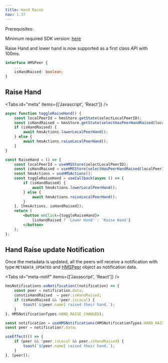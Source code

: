 ```yaml
---
title: Hand Raise
nav: 1.37
---
```


Prerequisites:

Minimum required SDK version: [here](../../changelog/release-notes#2023-09-13)

Raise Hand and lower hand is now supported as a first class API with 100ms.

```ts
interface HMSPeer {
    ...
    isHandRaised: boolean;
}
```

## Raise Hand

<Tabs id="meta" items={['Javascript', 'React']} />

<Tab id='meta-0'>

```js
async function toggleRaiseHand() {
    const localPeerId = hmsStore.getState(selectLocalPeerID);
    const isHandRaised = hmsStore.getState(selectHasPeerHandRaised(localPeerId));
    if (isHandRaised) {
        await hmsActions.lowerLocalPeerHand();
    } else {
        await hmsActions.raiseLocalPeerHand();
    }
}
```

</Tab>

<Tab id='meta-1'>

```jsx
const RaiseHand = () => {
    const localPeerId = useHMSStore(selectLocalPeerID);
    const isHandRaised = useHMSStore(selectHasPeerHandRaised(localPeerId));
    const hmsActions = useHMSActions();
    const toggleRaiseHand = useCallback(async () => {
        if (isHandRaised) {
            await hmsActions.lowerLocalPeerHand();
        } else {
            await hmsActions.raiseLocalPeerHand();
        }
    }, [hmsActions, isHandRaised]);
    return (
        <button onClick={toggleRaiseHand}>
            {isHandRaised ? 'Lower Hand' : 'Raise Hand'}
        </button>
    );
};
```

</Tab>

## Hand Raise update Notification

Once the metadata is updated, all the peers will receive a notification
with type `METADATA_UPDATED` and [HMSPeer](/api-reference/javascript/v2/interfaces/HMSPeer)
object as notification data.

<Tabs id="meta-notif" items={['Javascript', 'React']} />

<Tab id='meta-notif-0'>

```js
hmsNotifications.onNotification((notification) => {
    const peer = notification.data;
    constisHandRaised  = peer.isHandRaised;
    if (isHandRaised && !peer.isLocal) {
        toast(`${peer.name} raised their hand.`);
    }
}, HMSNotificationTypes.HAND_RAISE_CHANGED);
```

</Tab>

<Tab id='meta-notif-1'>

```jsx
const notification = useHMSNotifications(HMSNotificationTypes.HAND_RAISE_CHANGED);
const peer = notification?.data;

useEffect(() => {
    if (peer && !peer.isLocal && peer.isHandRaised) {
        toast(`${peer.name} raised their hand.`);
    }
}, [peer]);
```

</Tab>


